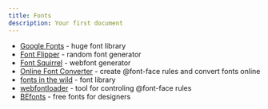```yaml
---
title: Fonts
description: Your first document
---
```


- [Google Fonts](https://fonts.google.com/) - huge font library
- [Font Flipper](https://fontflipper.com/upload) - random font generator
- [Font Squirrel](https://www.fontsquirrel.com/tools/webfont-generator) - webfont generator
- [Online Font Converter](https://onlinefontconverter.com/) - create @font-face rules and convert fonts online
- [fonts in the wild](https://www.fontsinthewild.com/) - font library
- [webfontloader](https://github.com/typekit/webfontloader) - tool for controling @font-face rules
- [BEfonts](https://befonts.com/) - free fonts for designers

